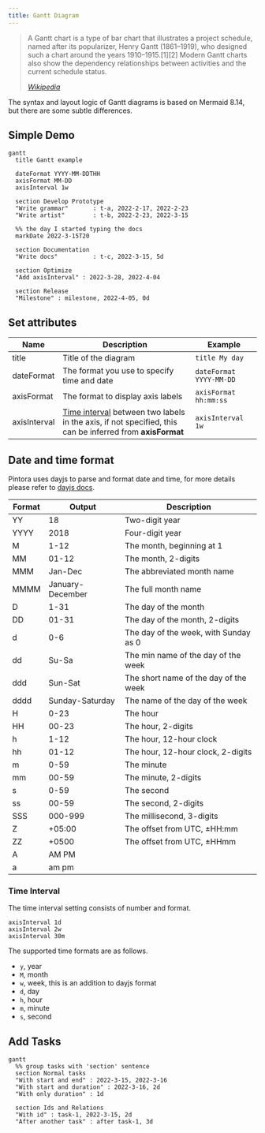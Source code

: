 ```yaml
---
title: Gantt Diagram
---
```


> A Gantt chart is a type of bar chart that illustrates a project schedule, named after its popularizer, Henry Gantt (1861–1919), who designed such a chart around the years 1910–1915.[1][2] Modern Gantt charts also show the dependency relationships between activities and the current schedule status.
>
> <cite>
>   <a href="https://en.wikipedia.org/wiki/Gantt_chart">Wikipedia</a>
> </cite>

The syntax and layout logic of Gantt diagrams is based on Mermaid 8.14, but there are some subtle differences.

## Simple Demo

```pintora play
gantt
  title Gantt example

  dateFormat YYYY-MM-DDTHH
  axisFormat MM-DD
  axisInterval 1w

  section Develop Prototype
  "Write grammar"       : t-a, 2022-2-17, 2022-2-23
  "Write artist"        : t-b, 2022-2-23, 2022-3-15

  %% the day I started typing the docs
  markDate 2022-3-15T20

  section Documentation
  "Write docs"          : t-c, 2022-3-15, 5d

  section Optimize
  "Add axisInterval" : 2022-3-28, 2022-4-04

  section Release
  "Milestone" : milestone, 2022-4-05, 0d
```

## Set attributes

| Name         | Description                                                                                                                | Example                 |
|--------------|----------------------------------------------------------------------------------------------------------------------------|-------------------------|
| title        | Title of the diagram                                                                                                       | `title My day`          |
| dateFormat   | The format you use to specify time and date                                                                                | `dateFormat YYYY-MM-DD` |
| axisFormat   | The format to display axis labels                                                                                          | `axisFormat hh:mm:ss`   |
| axisInterval | [Time interval](#time-interval) between two labels in the axis, if not specified, this can be inferred from __axisFormat__ | `axisInterval 1w`       |

## Date and time format

Pintora uses dayjs to parse and format date and time, for more details please refer to [dayjs docs](https://day.js.org/docs/en/display/format).

| Format | Output           | Description                           |
|--------|------------------|---------------------------------------|
| YY     | 18               | Two-digit year                        |
| YYYY   | 2018             | Four-digit year                       |
| M      | 1-12             | The month, beginning at 1             |
| MM     | 01-12            | The month, 2-digits                   |
| MMM    | Jan-Dec          | The abbreviated month name            |
| MMMM   | January-December | The full month name                   |
| D      | 1-31             | The day of the month                  |
| DD     | 01-31            | The day of the month, 2-digits        |
| d      | 0-6              | The day of the week, with Sunday as 0 |
| dd     | Su-Sa            | The min name of the day of the week   |
| ddd    | Sun-Sat          | The short name of the day of the week |
| dddd   | Sunday-Saturday  | The name of the day of the week       |
| H      | 0-23             | The hour                              |
| HH     | 00-23            | The hour, 2-digits                    |
| h      | 1-12             | The hour, 12-hour clock               |
| hh     | 01-12            | The hour, 12-hour clock, 2-digits     |
| m      | 0-59             | The minute                            |
| mm     | 00-59            | The minute, 2-digits                  |
| s      | 0-59             | The second                            |
| ss     | 00-59            | The second, 2-digits                  |
| SSS    | 000-999          | The millisecond, 3-digits             |
| Z      | +05:00           | The offset from UTC, ±HH:mm           |
| ZZ     | +0500            | The offset from UTC, ±HHmm            |
| A      | AM PM            |                                       |
| a      | am pm            |                                       |

### Time Interval

The time interval setting consists of number and format.

```
axisInterval 1d
axisInterval 2w
axisInterval 30m
```

The supported time formats are as follows.

- `y`, year
- `M`, month
- `w`, week, this is an addition to dayjs format
- `d`, day
- `h`, hour
- `m`, minute
- `s`, second


## Add Tasks

```pintora play
gantt
  %% group tasks with 'section' sentence
  section Normal tasks
  "With start and end" : 2022-3-15, 2022-3-16
  "With start and duration" : 2022-3-16, 2d
  "With only duration" : 1d

  section Ids and Relations
  "With id" : task-1, 2022-3-15, 2d
  "After another task" : after task-1, 3d
```
